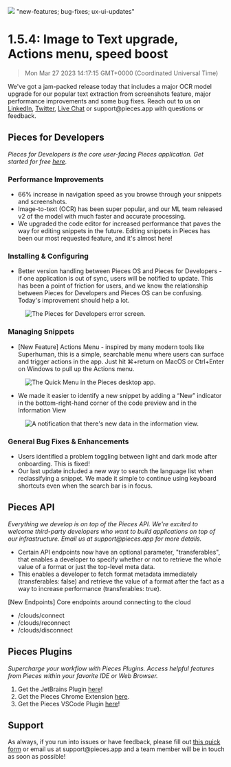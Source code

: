 ![](https://uploads-ssl.webflow.com/6143afec68f555387049efb3/630d6b47b1326f2ea0a96ba4_ezgif_com-gif-maker9_f83d0c3e98e4296fc3950fc0632b0610_2000.png)
"new-features; bug-fixes; ux-ui-updates"
# 1.5.4: Image to Text upgrade, Actions menu, speed boost
> Mon Mar 27 2023 14:17:15 GMT+0000 (Coordinated Universal Time)
<p>We&#x27;ve got a jam-packed release today that includes a major OCR model upgrade for our popular text extraction from screenshots feature, major performance improvements and some bug fixes. Reach out to us on <a href="https://www.linkedin.com/company/getpieces" target="_blank" rel="noopener noreferrer">LinkedIn</a>, <a href="https://twitter.com/getpieces" target="_blank" rel="noopener noreferrer">Twitter</a>, <a href="https://code.pieces.app/" target="_blank" rel="noopener noreferrer">Live Chat</a> or support@pieces.app with questions or feedback.</p><h2 id="cjcdp">Pieces for Developers</h2><p><em>Pieces for Developers is the core user-facing Pieces application. Get started for free <a href="http://code.pieces.app/install" target="_blank" rel="noopener noreferrer">here</a>.</em></p><h3 id="cv502">Performance Improvements</h3><ul><li>66% increase in navigation speed as you browse through your snippets and screenshots.</li><li>Image-to-text (OCR) has been super popular, and our ML team released v2 of the model with much faster and accurate processing.</li><li>We upgraded the code editor for increased performance that paves the way for editing snippets in the future. Editing snippets in Pieces has been our most requested feature, and it&#x27;s almost here!</li></ul><h3 id="8tm33">Installing &amp; Configuring</h3><ul><li>Better version handling between Pieces OS and Pieces for Developers - if one application is out of sync, users will be notified to update. This has been a point of friction for users, and we know the relationship between Pieces for Developers and Pieces OS can be confusing. Today&#x27;s improvement should help a lot.</li></ul><figure class="w-richtext-figure-type-image w-richtext-align-center" data-rt-type="image" data-rt-align="center"><div><img alt="The Pieces for Developers error screen." src="https://uploads-ssl.webflow.com/6143afec68f555387049efb3/630d6b48b1326f24d8a96be1_ezgif_com-gif-maker10_df2da2872ca4102658bda2867a1f5f08_800.png" /></div></figure><h3 id="1dba">Managing Snippets</h3><ul><li>[New Feature] Actions Menu - inspired by many modern tools like Superhuman, this is a simple, searchable menu where users can surface and trigger actions in the app. Just hit ⌘+return on MacOS or Ctrl+Enter on Windows to pull up the Actions menu.</li></ul><figure class="w-richtext-figure-type-image w-richtext-align-center" data-rt-type="image" data-rt-align="center"><div><img alt="The Quick Menu in the Pieces desktop app." src="https://uploads-ssl.webflow.com/6143afec68f555387049efb3/630d6b48b1326f65cca96bf5_ezgif_com-gif-maker11_10778098c2839ffa38cb6ce16aad7710_800.png" /></div></figure><ul><li>We made it easier to identify a new snippet by adding a “New” indicator in the bottom-right-hand corner of the code preview and in the Information View</li></ul><figure class="w-richtext-figure-type-image w-richtext-align-center" data-rt-type="image" data-rt-align="center"><div><img alt="A notification that there&#39;s new data in the information view." src="https://uploads-ssl.webflow.com/6143afec68f555387049efb3/630d6b48b1326f6710a96c0b_ezgif_com-gif-maker12_a3fdab8740ea7b81923d2479f7b615d5_800.png" /></div></figure><h3 id="bui0k">General Bug Fixes &amp; Enhancements</h3><ul><li>Users identified a problem toggling between light and dark mode after onboarding. This is fixed!</li><li>Our last update included a new way to search the language list when reclassifying a snippet. We made it simple to continue using keyboard shortcuts even when the search bar is in focus.</li></ul><h2 id="70en1">Pieces API</h2><p><em>Everything we develop is on top of the Pieces API. We&#x27;re excited to welcome third-party developers who want to build applications on top of our infrastructure. Email us at support@pieces.app for more details.</em></p><ul><li>Certain API endpoints now have an optional parameter, &quot;transferables&quot;, that enables a developer to specify whether or not to retrieve the whole value of a format or just the top-level meta data.</li><li>This enables a developer to fetch format metadata immediately (transferables: false) and retrieve the value of a format after the fact as a way to increase performance (transferables: true).</li></ul><p>[New Endpoints] Core endpoints around connecting to the cloud</p><ul><li>/clouds/connect</li><li>/clouds/reconnect</li><li>/clouds/disconnect</li></ul><h2 id="c0v7p">Pieces Plugins</h2><p><em>Supercharge your workflow with Pieces Plugins. Access helpful features from Pieces within your favorite IDE or Web Browser.</em></p><ol type="1"><li>Get the JetBrains Plugin <a href="https://plugins.jetbrains.com/plugin/17328-pieces" target="_blank" rel="noopener noreferrer">here</a>!</li><li>Get the Pieces Chrome Extension <a href="https://chrome.google.com/webstore/detail/pieces/igbgibhbfonhmjlechmeefimncpekepm?hl=en" target="_blank" rel="noopener noreferrer">here</a>.</li><li>Get the Pieces VSCode Plugin <a href="https://marketplace.visualstudio.com/items?itemName=MeshIntelligentTechnologiesInc.pieces-vscode" target="_blank" rel="noopener noreferrer">here</a>!</li></ol><h2 id="72vum">Support</h2><p>As always, if you run into issues or have feedback, please fill out <a href="https://getpieces.typeform.com/to/mCjBSIjF" target="_blank" rel="noopener noreferrer">this quick form</a> or email us at support@pieces.app and a team member will be in touch as soon as possible!</p>

